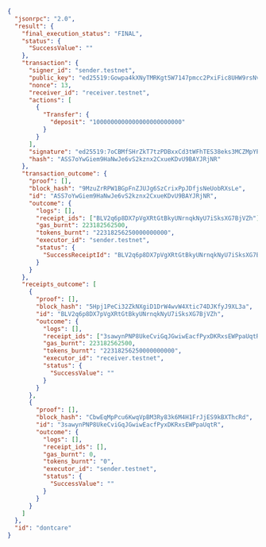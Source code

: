 ```json
{
  "jsonrpc": "2.0",
  "result": {
    "final_execution_status": "FINAL",
    "status": {
      "SuccessValue": ""
    },
    "transaction": {
      "signer_id": "sender.testnet",
      "public_key": "ed25519:Gowpa4kXNyTMRKgt5W7147pmcc2PxiFic8UHW9rsNvJ6",
      "nonce": 13,
      "receiver_id": "receiver.testnet",
      "actions": [
        {
          "Transfer": {
            "deposit": "1000000000000000000000000"
          }
        }
      ],
      "signature": "ed25519:7oCBMfSHrZkT7tzPDBxxCd3tWFhTES38eks3MCZMpYPJRfPWKxJsvmwQiVBBxRLoxPTnXVaMU2jPV3MdFKZTobH",
      "hash": "ASS7oYwGiem9HaNwJe6vS2kznx2CxueKDvU9BAYJRjNR"
    },
    "transaction_outcome": {
      "proof": [],
      "block_hash": "9MzuZrRPW1BGpFnZJUJg6SzCrixPpJDfjsNeUobRXsLe",
      "id": "ASS7oYwGiem9HaNwJe6vS2kznx2CxueKDvU9BAYJRjNR",
      "outcome": {
        "logs": [],
        "receipt_ids": ["BLV2q6p8DX7pVgXRtGtBkyUNrnqkNyU7iSksXG7BjVZh"],
        "gas_burnt": 223182562500,
        "tokens_burnt": "22318256250000000000",
        "executor_id": "sender.testnet",
        "status": {
          "SuccessReceiptId": "BLV2q6p8DX7pVgXRtGtBkyUNrnqkNyU7iSksXG7BjVZh"
        }
      }
    },
    "receipts_outcome": [
      {
        "proof": [],
        "block_hash": "5Hpj1PeCi32ZkNXgiD1DrW4wvW4Xtic74DJKfyJ9XL3a",
        "id": "BLV2q6p8DX7pVgXRtGtBkyUNrnqkNyU7iSksXG7BjVZh",
        "outcome": {
          "logs": [],
          "receipt_ids": ["3sawynPNP8UkeCviGqJGwiwEacfPyxDKRxsEWPpaUqtR"],
          "gas_burnt": 223182562500,
          "tokens_burnt": "22318256250000000000",
          "executor_id": "receiver.testnet",
          "status": {
            "SuccessValue": ""
          }
        }
      },
      {
        "proof": [],
        "block_hash": "CbwEqMpPcu6KwqVpBM3Ry83k6M4H1FrJjES9kBXThcRd",
        "id": "3sawynPNP8UkeCviGqJGwiwEacfPyxDKRxsEWPpaUqtR",
        "outcome": {
          "logs": [],
          "receipt_ids": [],
          "gas_burnt": 0,
          "tokens_burnt": "0",
          "executor_id": "sender.testnet",
          "status": {
            "SuccessValue": ""
          }
        }
      }
    ]
  },
  "id": "dontcare"
}
```
